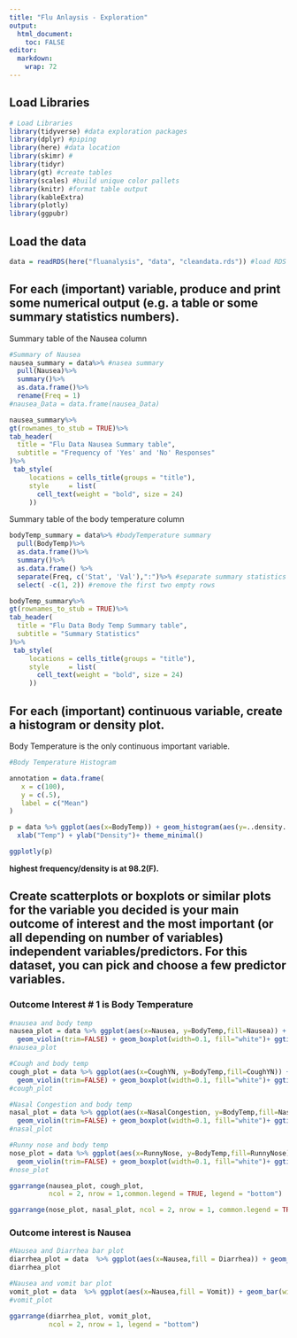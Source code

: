```yaml
---
title: "Flu Anlaysis - Exploration"
output:
  html_document:
    toc: FALSE
editor: 
  markdown: 
    wrap: 72
---
```


## Load Libraries

```r
# Load Libraries
library(tidyverse) #data exploration packages
library(dplyr) #piping
library(here) #data location
library(skimr) #
library(tidyr)
library(gt) #create tables 
library(scales) #build unique color pallets
library(knitr) #format table output
library(kableExtra)
library(plotly)
library(ggpubr)

```

## Load the data

```r
data = readRDS(here("fluanalysis", "data", "cleandata.rds")) #load RDS file
```

## For each (important) variable, produce and print some numerical output (e.g. a table or some summary statistics numbers).

Summary table of the Nausea column

```r
#Summary of Nausea
nausea_summary = data%>% #nasea summary
  pull(Nausea)%>%
  summary()%>%
  as.data.frame()%>%
  rename(Freq = 1)
#nausea_Data = data.frame(nausea_Data)

nausea_summary%>%
gt(rownames_to_stub = TRUE)%>%
tab_header(
  title = "Flu Data Nausea Summary table",
  subtitle = "Frequency of 'Yes' and 'No' Responses"
)%>% 
 tab_style(
     locations = cells_title(groups = "title"),
     style     = list(
       cell_text(weight = "bold", size = 24)
     ))
```

Summary table of the body temperature column

```r
bodyTemp_summary = data%>% #bodyTemperature summary
  pull(BodyTemp)%>%
  as.data.frame()%>%
  summary()%>%
  as.data.frame() %>% 
  separate(Freq, c('Stat', 'Val'),":")%>% #separate summary statistics at ":"
  select( -c(1, 2)) #remove the first two empty rows

bodyTemp_summary%>%
gt(rownames_to_stub = TRUE)%>%
tab_header(
  title = "Flu Data Body Temp Summary table",
  subtitle = "Summary Statistics"
)%>% 
 tab_style(
     locations = cells_title(groups = "title"),
     style     = list(
       cell_text(weight = "bold", size = 24)
     ))

```

## For each (important) continuous variable, create a histogram or density plot.

Body Temperature is the only continuous important variable.

```r
#Body Temperature Histogram

annotation = data.frame(
   x = c(100),
   y = c(.5),
   label = c("Mean")
)

p = data %>% ggplot(aes(x=BodyTemp)) + geom_histogram(aes(y=..density..), binwidth=0.2,color="black", fill="gray") + geom_density(alpha=.2,fill="#FF6666") + geom_vline(aes(xintercept=mean(BodyTemp)),color="red", linetype="dashed", size=1) + geom_segment(aes(x = 99.8, y = .5, xend = 99, yend = .5), arrow = arrow(length = unit(0.5, "cm"))) + annotate("text", x=100.1, y=0.5, label ="Mean")+ ggtitle("Body Temperature Density") +
  xlab("Temp") + ylab("Density")+ theme_minimal()

ggplotly(p)
```

**highest frequency/density is at 98.2(F).**

## Create scatterplots or boxplots or similar plots for the variable you decided is your main outcome of interest and the most important (or all depending on number of variables) independent variables/predictors. For this dataset, you can pick and choose a few predictor variables.

### Outcome Interest # 1 is Body Temperature 

```r

#nausea and body temp
nausea_plot = data %>% ggplot(aes(x=Nausea, y=BodyTemp,fill=Nausea)) + 
  geom_violin(trim=FALSE) + geom_boxplot(width=0.1, fill="white")+ ggtitle("Body Temp and Nausea")+scale_fill_brewer(palette="Dark2")+theme_minimal()
#nausea_plot

#Cough and body temp
cough_plot = data %>% ggplot(aes(x=CoughYN, y=BodyTemp,fill=CoughYN)) + 
  geom_violin(trim=FALSE) + geom_boxplot(width=0.1, fill="white")+ ggtitle("Body Temp and Cough")+scale_fill_brewer(palette="Dark2")+theme_minimal()
#cough_plot

#Nasal Congestion and body temp
nasal_plot = data %>% ggplot(aes(x=NasalCongestion, y=BodyTemp,fill=NasalCongestion)) + 
  geom_violin(trim=FALSE) + geom_boxplot(width=0.1, fill="white")+ ggtitle("Body Temp and Congestion")+scale_fill_brewer(palette="Dark2")+theme_minimal()
#nasal_plot

#Runny nose and body temp
nose_plot = data %>% ggplot(aes(x=RunnyNose, y=BodyTemp,fill=RunnyNose)) + 
  geom_violin(trim=FALSE) + geom_boxplot(width=0.1, fill="white")+ ggtitle("Body Temp and Runny Nose")+scale_fill_brewer(palette="Dark2")+theme_minimal()
#nose_plot
```

```r
ggarrange(nausea_plot, cough_plot,
          ncol = 2, nrow = 1,common.legend = TRUE, legend = "bottom")
```

```r
ggarrange(nose_plot, nasal_plot, ncol = 2, nrow = 1, common.legend = TRUE, legend = "bottom")
```


### Outcome interest is Nausea 

```r

#Nausea and Diarrhea bar plot
diarrhea_plot = data  %>% ggplot(aes(x=Nausea,fill = Diarrhea)) + geom_bar(width=0.5) + ggtitle("Nausea and Diarrhea")+scale_fill_brewer(palette="Dark2")+theme_minimal()
diarrhea_plot

#Nausea and vomit bar plot
vomit_plot = data  %>% ggplot(aes(x=Nausea,fill = Vomit)) + geom_bar(width=0.5) + ggtitle("Nausea and Vomit")+scale_fill_brewer(palette="Dark2") +theme_minimal()
#vomit_plot
```

```r
ggarrange(diarrhea_plot, vomit_plot,
          ncol = 2, nrow = 1, legend = "bottom")
```

